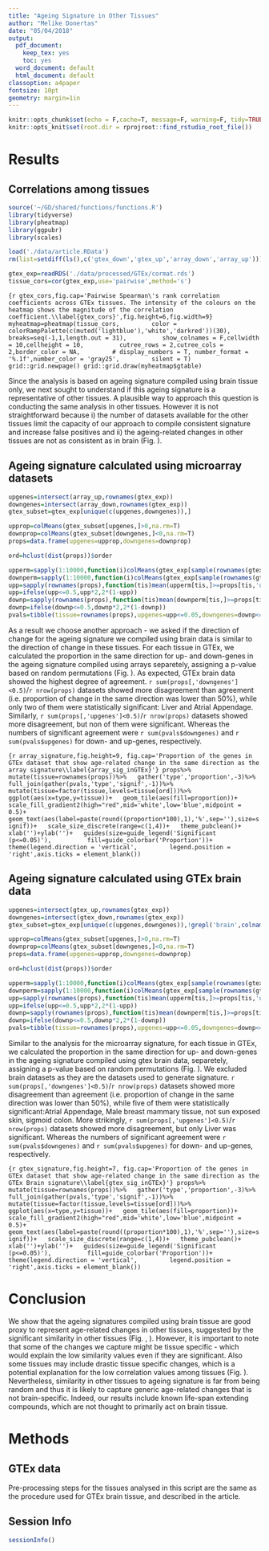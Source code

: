 ```yaml
---
title: "Ageing Signature in Other Tissues"
author: "Melike Donertas"
date: "05/04/2018"
output:
  pdf_document: 
    keep_tex: yes
    toc: yes
  word_document: default
  html_document: default
classoption: a4paper
fontsize: 10pt
geometry: margin=1in
---
```



```r
knitr::opts_chunk$set(echo = F,cache=T, message=F, warning=F, tidy=TRUE, tidy.opts=list(width.cutoff=55))
knitr::opts_knit$set(root.dir = rprojroot::find_rstudio_root_file())
```

# Results

## Correlations among tissues

```r
source('~/GD/shared/functions/functions.R')
library(tidyverse)
library(pheatmap)
library(ggpubr)
library(scales)
```

```r
load('./data/article.RData')
rm(list=setdiff(ls(),c('gtex_down','gtex_up','array_down','array_up')))
```

```r
gtex_exp=readRDS('./data/processed/GTEx/cormat.rds')
tissue_cors=cor(gtex_exp,use='pairwise',method='s')
```

```{r gtex_cors,fig.cap='Pairwise Spearman\'s rank correlation coefficients across GTEx tissues. The intensity of the colours on the heatmap shows the magnitude of the correlation coefficient.\\label{gtex_cors}',fig.height=6,fig.width=9}
myheatmap=pheatmap(tissue_cors,
        color = colorRampPalette(c(muted('lightblue'),'white','darkred'))(30),
         breaks=seq(-1,1,length.out = 31),
         show_colnames = F,cellwidth = 10,cellheight = 10,
         cutree_rows = 2,cutree_cols = 2,border_color = NA,
        # display_numbers = T, number_format = '%.1f',number_color = 'gray25',
        silent = T)
grid::grid.newpage()
grid::grid.draw(myheatmap$gtable)
```

Since the analysis is based on ageing signature compiled using brain tissue only, we next sought to understand if this ageing signature is a representative of other tissues. A plausible way to approach this question is conducting the same analysis in other tissues. However it is not straightforward because i) the number of datasets available for the other tissues limit the capacity of our approach to compile consistent signature and increase false positives and ii) the ageing-related changes in other tissues are not as consistent as in brain (Fig. \ref{gtex_cors}). 

## Ageing signature calculated using microarray datasets

```r
upgenes=intersect(array_up,rownames(gtex_exp))
downgenes=intersect(array_down,rownames(gtex_exp))
gtex_subset=gtex_exp[unique(c(upgenes,downgenes)),]
```

```r
upprop=colMeans(gtex_subset[upgenes,]>0,na.rm=T)
downprop=colMeans(gtex_subset[downgenes,]<0,na.rm=T)
props=data.frame(upgenes=upprop,downgenes=downprop)
```

```r
ord=hclust(dist(props))$order
```

```r
upperm=sapply(1:10000,function(i)colMeans(gtex_exp[sample(rownames(gtex_exp),length(upgenes)),]>0,na.rm=T))
downperm=sapply(1:10000,function(i)colMeans(gtex_exp[sample(rownames(gtex_exp),length(downgenes)),]>0,na.rm=T))
upp=sapply(rownames(props),function(tis)mean(upperm[tis,]>=props[tis,'upgenes']))
upp=ifelse(upp<=0.5,upp*2,2*(1-upp))
downp=sapply(rownames(props),function(tis)mean(downperm[tis,]>=props[tis,'downgenes']))
downp=ifelse(downp<=0.5,downp*2,2*(1-downp))
pvals=tibble(tissue=rownames(props),upgenes=upp<=0.05,downgenes=downp<=0.05)
```

As a result we choose another approach - we asked if the direction of change for the ageing signature we compiled using brain data is similar to the direction of change in these tissues. For each tissue in GTEx, we calculated the proportion in the same direction for up- and down-genes in the ageing signature compiled using arrays separetely, assigning a p-value based on random permutations (Fig. \ref{array_sig_inGTEx}). As expected, GTEx brain data showed the highest degree of agreement. `r sum(props[,'downgenes']<0.5)`/`r nrow(props)` datasets showed more disagreement than agreement (i.e. proportion of change in the same direction was lower than 50%), while only two of them were statistically significant: Liver and Atrial Appendage. Similarly, `r sum(props[,'upgenes']<0.5)`/`r nrow(props)` datasets showed more disagreement, but non of them were significant. Whereas the numbers of significant agreement were `r sum(pvals$downgenes)` and `r sum(pvals$upgenes)` for down- and up-genes, respectively.

```{r array_signature,fig.height=9, fig.cap='Proportion of the genes in GTEx dataset that show age-related change in the same direction as the array signature\\label{array_sig_inGTEx}'}
props%>%
  mutate(tissue=rownames(props))%>%
  gather('type','proportion',-3)%>%
  full_join(gather(pvals,'type','signif',-1))%>%
  mutate(tissue=factor(tissue,levels=tissue[ord]))%>%
  ggplot(aes(x=type,y=tissue))+
  geom_tile(aes(fill=proportion))+
  scale_fill_gradient2(high="red",mid='white',low='blue',midpoint = 0.5)+
  geom_text(aes(label=paste(round((proportion*100),1),'%',sep=''),size=signif))+
  scale_size_discrete(range=c(1,4))+
  theme_pubclean()+
  xlab('')+ylab('')+
  guides(size=guide_legend('Significant (p<=0.05)'),
         fill=guide_colorbar('Proportion'))+
  theme(legend.direction = 'vertical',
        legend.position = 'right',axis.ticks = element_blank())
```

## Ageing signature calculated using GTEx brain data

```r
upgenes=intersect(gtex_up,rownames(gtex_exp))
downgenes=intersect(gtex_down,rownames(gtex_exp))
gtex_subset=gtex_exp[unique(c(upgenes,downgenes)),!grepl('brain',colnames(gtex_exp),ignore.case = T)]
```

```r
upprop=colMeans(gtex_subset[upgenes,]>0,na.rm=T)
downprop=colMeans(gtex_subset[downgenes,]<0,na.rm=T)
props=data.frame(upgenes=upprop,downgenes=downprop)
```

```r
ord=hclust(dist(props))$order
```

```r
upperm=sapply(1:10000,function(i)colMeans(gtex_exp[sample(rownames(gtex_exp),length(upgenes)),]>0,na.rm=T))
downperm=sapply(1:10000,function(i)colMeans(gtex_exp[sample(rownames(gtex_exp),length(downgenes)),]>0,na.rm=T))
upp=sapply(rownames(props),function(tis)mean(upperm[tis,]>=props[tis,'upgenes']))
upp=ifelse(upp<=0.5,upp*2,2*(1-upp))
downp=sapply(rownames(props),function(tis)mean(downperm[tis,]>=props[tis,'downgenes']))
downp=ifelse(downp<=0.5,downp*2,2*(1-downp))
pvals=tibble(tissue=rownames(props),upgenes=upp<=0.05,downgenes=downp<=0.05)
```

Similar to the analysis for the microarray signature, for each tissue in GTEx, we calculated the proportion in the same direction for up- and down-genes in the ageing signature compiled using gtex brain data, separetely, assigning a p-value based on random permutations (Fig. \ref{gtex_sig_inGTEx}). We excluded brain datasets as they are the datasets used to generate signature. `r sum(props[,'downgenes']<0.5)`/`r nrow(props)` datasets showed more disagreement than agreement (i.e. proportion of change in the same direction was lower than 50%), while five of them were statistically significant:Atrial Appendage, Male breast mammary tissue, not sun exposed skin, sigmoid colon. More strikingly, `r sum(props[,'upgenes']<0.5)`/`r nrow(props)` datasets showed more disagreement, but only Liver was significant. Whereas the numbers of significant agreement were `r sum(pvals$downgenes)` and `r sum(pvals$upgenes)` for down- and up-genes, respectively.

```{r gtex_signature,fig.height=7, fig.cap='Proportion of the genes in GTEx dataset that show age-related change in the same direction as the GTEx Brain signature\\label{gtex_sig_inGTEx}'}
props%>%
  mutate(tissue=rownames(props))%>%
  gather('type','proportion',-3)%>%
  full_join(gather(pvals,'type','signif',-1))%>%
  mutate(tissue=factor(tissue,levels=tissue[ord]))%>%
  ggplot(aes(x=type,y=tissue))+
  geom_tile(aes(fill=proportion))+
  scale_fill_gradient2(high="red",mid='white',low='blue',midpoint = 0.5)+
  geom_text(aes(label=paste(round((proportion*100),1),'%',sep=''),size=signif))+
  scale_size_discrete(range=c(1,4))+
  theme_pubclean()+
  xlab('')+ylab('')+
  guides(size=guide_legend('Significant (p<=0.05)'),
         fill=guide_colorbar('Proportion'))+
  theme(legend.direction = 'vertical',
        legend.position = 'right',axis.ticks = element_blank())
```

# Conclusion

We show that the ageing signatures compiled using brain tissue are good proxy to represent age-related changes in other tissues, suggested by the significant similarity in other tissues (Fig. \ref{array_sig_inGTEx}, \ref{gtex_sig_inGTEx}). However, it is important to note that some of the changes we capture might be tissue specific - which would explain the low similarity values even if they are significant. Also some tissues may include drastic tissue specific changes, which is a potential explanation for the low correlation values among tissues (Fig. \ref{gtex_cors}). Nevertheless, similarity in other tissues to ageing signature is far from being random and thus it is likely to capture generic age-related changes that is not brain-specific. Indeed, our results include known life-span extending compounds, which are not thought to primarily act on brain tissue.

# Methods

## GTEx data
Pre-processing steps for the tissues analysed in this script are the same as the procedure used for GTEx brain tissue, and described in the article. 

## Session Info
```r
sessionInfo()
```

